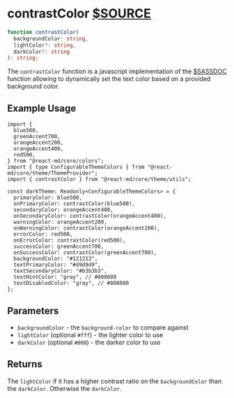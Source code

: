 # contrastColor [$SOURCE](packages/core/src/theme/utils.tsL186)

```ts disableTransform
function contrastColor(
  backgroundColor: string,
  lightColor?: string,
  darkColor?: string
): string;
```

The `contrastColor` function is a javascript implementation of the
[$SASSDOC](contrast-color) function allowing to dynamically set the text color based
on a provided background color.

## Example Usage

```tsx disableTransform
import {
  blue500,
  greenAccent700,
  orangeAccent200,
  orangeAccent400,
  red500,
} from "@react-md/core/colors";
import { type ConfigurableThemeColors } from "@react-md/core/theme/ThemeProvider";
import { contrastColor } from "@react-md/core/theme/utils";

const darkTheme: Readonly<ConfigurableThemeColors> = {
  primaryColor: blue500,
  onPrimaryColor: contrastColor(blue500),
  secondaryColor: orangeAccent400,
  onSecondaryColor: contrastColor(orangeAccent400),
  warningColor: orangeAccent200,
  onWarningColor: contrastColor(orangeAccent200),
  errorColor: red500,
  onErrorColor: contrastColor(red500),
  successColor: greenAccent700,
  onSuccessColor: contrastColor(greenAccent700),
  backgroundColor: "#121212",
  textPrimaryColor: "#d9d9d9",
  textSecondaryColor: "#b3b3b3",
  textHintColor: "gray", // #808080
  textDisabledColor: "gray", // #808080
};
```

## Parameters

- `backgroundColor` - the `background-color` to compare against
- `lightColor` (optional `#fff`) - the lighter color to use
- `darkColor` (optional `#000`) - the darker color to use

## Returns

The `lightColor` if it has a higher contrast ratio on the `backgroundColor`
than the `darkColor`. Otherwise the `darkColor`.
